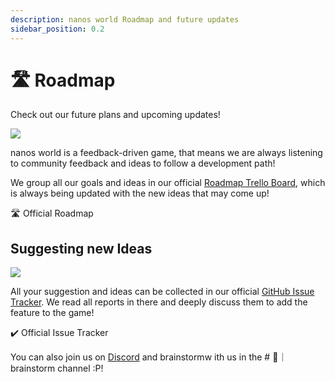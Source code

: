 ```yaml
---
description: nanos world Roadmap and future updates
sidebar_position: 0.2
---
```


# 🛣️ Roadmap


Check out our future plans and upcoming updates!

![](/img/docs/roadmap.jpg)

nanos world is a feedback-driven game, that means we are always listening to community feedback and ideas to follow a development path!

We group all our goals and ideas in our official [Roadmap Trello Board](https://roadmap.nanos.world), which is always being updated with the new ideas that may come up!

<ReferenceLink href="https://roadmap.nanos.world">🛣️ Official Roadmap</ReferenceLink>

## Suggesting new Ideas

![](/img/docs/github-issues.jpg)

All your suggestion and ideas can be collected in our official [GitHub Issue Tracker](https://issues.nanos.world). We read all reports in there and deeply discuss them to add the feature to the game!

<ReferenceLink href="https://issues.nanos.world">✔️ Official Issue Tracker</ReferenceLink>

You can also join us on [Discord](https://discord.nanos.world) and brainstormw ith us in the # 🧠｜brainstorm channel :P!